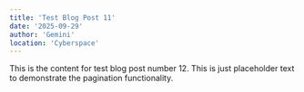 ```yaml
---
title: 'Test Blog Post 11'
date: '2025-09-29'
author: 'Gemini'
location: 'Cyberspace'
---
```


This is the content for test blog post number 12. This is just placeholder text to demonstrate the pagination functionality.

